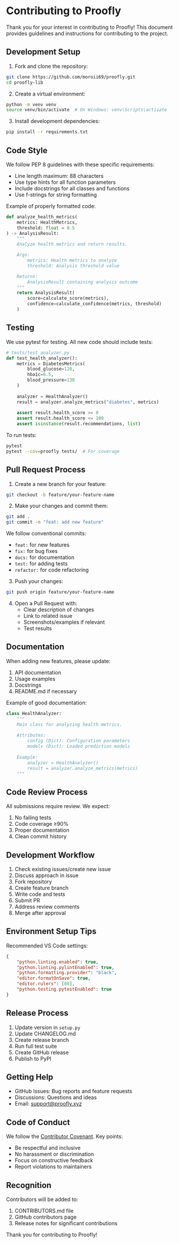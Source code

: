 # Contributing to Proofly

Thank you for your interest in contributing to Proofly! This document provides guidelines and instructions for contributing to the project.

## Development Setup

1. Fork and clone the repository:
```bash
git clone https://github.com/moroii69/proofly.git
cd proofly-lib
```

2. Create a virtual environment:
```bash
python -m venv venv
source venv/bin/activate  # On Windows: venv\Scripts\activate
```

3. Install development dependencies:
```bash
pip install -r requirements.txt
```

## Code Style

We follow PEP 8 guidelines with these specific requirements:

- Line length maximum: 88 characters
- Use type hints for all function parameters
- Include docstrings for all classes and functions
- Use f-strings for string formatting

Example of properly formatted code:

```python
def analyze_health_metrics(
    metrics: HealthMetrics,
    threshold: float = 0.5
) -> AnalysisResult:
    """
    Analyze health metrics and return results.

    Args:
        metrics: Health metrics to analyze
        threshold: Analysis threshold value

    Returns:
        AnalysisResult containing analysis outcome
    """
    return AnalysisResult(
        score=calculate_score(metrics),
        confidence=calculate_confidence(metrics, threshold)
    )
```

## Testing

We use pytest for testing. All new code should include tests:

```python
# tests/test_analyzer.py
def test_health_analyzer():
    metrics = DiabetesMetrics(
        blood_glucose=120,
        hba1c=6.5,
        blood_pressure=130
    )
    
    analyzer = HealthAnalyzer()
    result = analyzer.analyze_metrics("diabetes", metrics)
    
    assert result.health_score >= 0
    assert result.health_score <= 100
    assert isinstance(result.recommendations, list)
```

To run tests:
```bash
pytest
pytest --cov=proofly tests/  # For coverage
```

## Pull Request Process

1. Create a new branch for your feature:
```bash
git checkout -b feature/your-feature-name
```

2. Make your changes and commit them:
```bash
git add .
git commit -m "feat: add new feature"
```

We follow conventional commits:
- `feat:` for new features
- `fix:` for bug fixes
- `docs:` for documentation
- `test:` for adding tests
- `refactor:` for code refactoring

3. Push your changes:
```bash
git push origin feature/your-feature-name
```

4. Open a Pull Request with:
   - Clear description of changes
   - Link to related issue
   - Screenshots/examples if relevant
   - Test results

## Documentation

When adding new features, please update:

1. API documentation
2. Usage examples
3. Docstrings
4. README.md if necessary

Example of good documentation:

```python
class HealthAnalyzer:
    """
    Main class for analyzing health metrics.
    
    Attributes:
        config (Dict): Configuration parameters
        models (Dict): Loaded prediction models
    
    Example:
        analyzer = HealthAnalyzer()
        result = analyzer.analyze_metrics(metrics)
    """
```

## Code Review Process

All submissions require review. We expect:

1. No failing tests
2. Code coverage ≥90%
3. Proper documentation
4. Clean commit history

## Development Workflow

1. Check existing issues/create new issue
2. Discuss approach in issue
3. Fork repository
4. Create feature branch
5. Write code and tests
6. Submit PR
7. Address review comments
8. Merge after approval

## Environment Setup Tips

Recommended VS Code settings:

```json
{
    "python.linting.enabled": true,
    "python.linting.pylintEnabled": true,
    "python.formatting.provider": "black",
    "editor.formatOnSave": true,
    "editor.rulers": [88],
    "python.testing.pytestEnabled": true
}
```

## Release Process

1. Update version in `setup.py`
2. Update CHANGELOG.md
3. Create release branch
4. Run full test suite
5. Create GitHub release
6. Publish to PyPI

## Getting Help

- GitHub Issues: Bug reports and feature requests
- Discussions: Questions and ideas
- Email: support@proofly.xyz

## Code of Conduct

We follow the [Contributor Covenant](https://www.contributor-covenant.org/). Key points:

- Be respectful and inclusive
- No harassment or discrimination
- Focus on constructive feedback
- Report violations to maintainers

## Recognition

Contributors will be added to:
1. CONTRIBUTORS.md file
2. GitHub contributors page
3. Release notes for significant contributions

Thank you for contributing to Proofly!